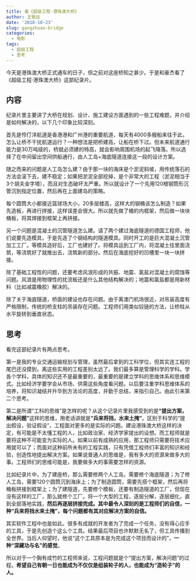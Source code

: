 ```yaml
---
title: 看《超级工程·港珠澳大桥》
author: 王致远
date: '2018-10-23'
slug: gangzhuao-bridge
categories:
  - 电影
tags:
  - 超级工程
  - 思考
---
```


今天是港珠澳大桥正式通车的日子，但之前对这座桥知之甚少。于是和豪杰看了《超级工程·港珠澳大桥》这部纪录片。

## 内容

纪录片里主要讲了大桥在规划、设计、施工建设方面遇到的一些工程难题，并介绍是如何解决的，以下几个印象比较深刻。

首先是伶仃洋航道是香港港和广州港的重要航道，每天有4000多艘船来往于此，怎么让桥不干扰航道运行？一种想法是把桥建高，让船在桥下过。但未来航道通行能力是30万吨级的，桥就必须建的特高，就会影响周围机场的起飞降落。所以选择了在中间留出空间供船通行，由人工岛+海底隧道连接这一段的设计方案。

随之而来的问题是人工岛怎么建？由于那一块的海床是个淤泥斜坡，用传统落石的方法会滚下去，建不稳定；如果把淤泥全部挖掉，是个非常大的工程（淤泥相当于3个胡夫金字塔），而且对生态破坏太严重。所以就设计了一个先用120根钢筒形沉管沉到指定位置，然后再在上面建岛的策略。

每个圆筒大小都接近篮球场大小，20多层楼高，这样大的钢桶该怎么制造？如果先造板，再进行拼接，这样误差会很大。所以就先做了桶的内框架，然后做一块块桶板，将其焊接到框架上再拼接。

另一个问题是混凝土的沉管隧道怎么建。请了两个建过海底隧道的德国工程师，他们说要先造模具，于是先造了个钢结构的隧道模具。同时开工的是巨大混凝土沉管加工工厂。等模具造好后，工厂也建好了。将模具运到工厂内，将混凝土往里面浇筑，等浇筑好了就推出去，浇筑新的部分。然后在海底挖好的凹槽里一块一块拼接。

除了基础工程性的问题，还要考虑风浪形成的共振、地震、氯盐对混凝土的腐蚀等问题。风浪是用物理性的扰流板还是什么其他结构解决的；地震和氯盐都是用新材料（比如减震橡胶）解决的。

除了关于海底隧道，桥面的建设也存在问题。由于离澳门机场很近，对吊装高度有严格限制，传统的桥支柱的吊装存在问题。工程师们用类似铰链的方法，让桥柱从水平旋转到垂直状态。

## 思考

看完这部纪录片有两点思考。

第一是我的专业交通运输规划与管理，虽然最后拿到的工科学位，但其实连工程的尾巴还没摸到，离这些实用的工程差别太远了。我们最多算是管理科学的学科。学各个学科，具体的知识还不是最重要的，最重要的是建立学科的思维体系和思维模式。比如经济学要学会从市场、供需这些角度看问题。以后要注重学科思维体系的培养，将知识凝结并升华到方法论的高度，并勤于总结，来指引自己。由此引来第二个思考。

第二是所谓“工科的思维”是怎样的呢？从这个记录片里我感受到的是**“提出方案，解决问题”**这样的思维，用老话讲就是**“兵来将挡，水来土掩”**。区别于科学的“提出假设，验证假设”，工程面对更多的是实际的问题。建设港珠澳大桥这样的决定，有可能是不太懂工程的人，比如政治家、经济学家提出的设想。而工程师就是要将这种不可能变为实际的人。如果以前有成熟的应用，那工程师只需要将技术应用就可以了；而面对这种前所未有的工程实践，只有凭借工程师们丰富的知识和经验，创造性地提出解决方案。如果说普通人的思维是，我有多大的资源来做多大的事。工程师们的思维可能是，我要做多大的事需要怎样的资源。

比如纪录片中，为了建座桥，那么需要修两个人工岛，需要修个海底隧道；为了修人工岛，需要120个圆筒沉到海床上；为了制造圆筒，需要先搭个框架，然后再将桶板拼接到框架上；为了建隧道，先要修个模板，还要有制造隧道的工厂，但现在没有这样的工厂，那么就修个工厂。将一个大型的工程，逐层分解，逐层细化，直到全部落地实践，**然后再逐层拼接完成。其中最令人深刻的是工程师们的自信，一种“兵来将挡水来土掩”，每个问题都有其对应解决方案的自信。**

其实软件工程中也是如此。很多有成就的开发者为了完成一个任务，没有得心应手的工具，于是先创造个这么个工具。结果最后项目也许默默无名了，但工具传播到全世界。当后人仰望时，他说“这个工具原本是为完成这个项目而设计的”，**一种“深藏功与名”的感觉**。

所以对于一个胸有成竹的工程师来说，工程问题就是个“提出方案，解决问题”的过程。**希望自己有朝一日也能成为不仅仅是组装轮子的人，也能成为“造轮子”的人。**